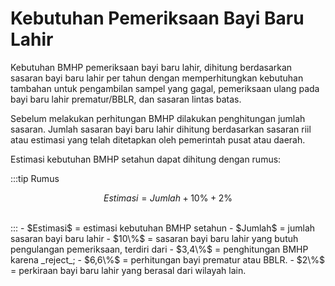 # Kebutuhan Pemeriksaan Bayi Baru Lahir

Kebutuhan BMHP pemeriksaan bayi baru lahir, dihitung berdasarkan sasaran bayi baru lahir per tahun dengan memperhitungkan kebutuhan tambahan untuk pengambilan sampel yang gagal, pemeriksaan ulang pada bayi baru lahir prematur/BBLR, dan sasaran lintas batas.

Sebelum melakukan perhitungan BMHP dilakukan penghitungan jumlah sasaran. Jumlah sasaran bayi baru lahir dihitung berdasarkan sasaran riil atau estimasi yang telah ditetapkan oleh pemerintah pusat atau daerah.

Estimasi kebutuhan BMHP setahun dapat dihitung dengan rumus:

:::tip Rumus
```math
Estimasi = Jumlah + 10\% + 2\%
```
<br/>
:::
- $Estimasi$ = estimasi kebutuhan BMHP setahun
- $Jumlah$ = jumlah sasaran bayi baru lahir
- $10\%$ = sasaran bayi baru lahir yang butuh pengulangan pemeriksaan, terdiri dari 
  - $3,4\%$ = penghitungan BMHP karena _reject_; 
  -  $6,6\%$ = perhitungan bayi prematur atau BBLR.
- $2\%$ = perkiraan bayi baru lahir yang berasal dari wilayah lain.
